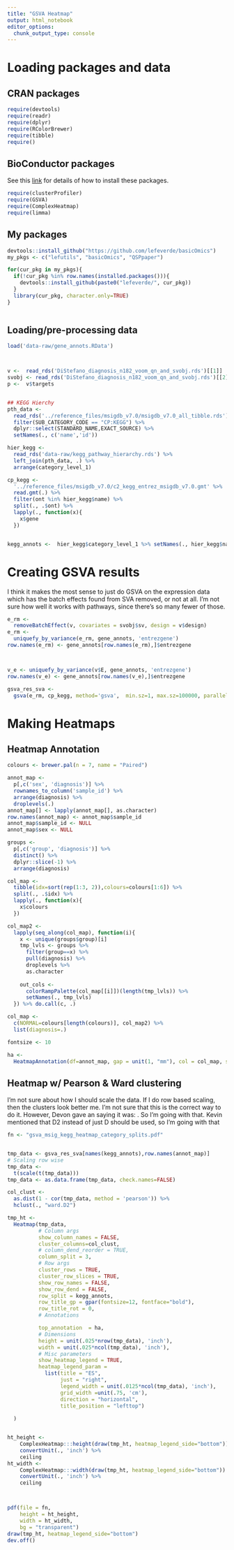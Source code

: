 ```yaml
---
title: "GSVA Heatmap"
output: html_notebook
editor_options: 
  chunk_output_type: console
---
```




# Loading packages and data
## CRAN packages
```r
require(devtools)
require(readr)
require(dplyr)
require(RColorBrewer)
require(tibble)
require()

```

## BioConductor packages
See this [link](https://bioconductor.org/install/) for details of how to install these packages.
```r
require(clusterProfiler)
require(GSVA)
require(ComplexHeatmap)
require(limma)


```

## My packages
```r
devtools::install_github("https://github.com/lefeverde/basicOmics")
my_pkgs <- c("lefutils", "basicOmics", "QSPpaper")

for(cur_pkg in my_pkgs){
  if(!cur_pkg %in% row.names(installed.packages())){
    devtools::install_github(paste0("lefeverde/", cur_pkg))
  }
  library(cur_pkg, character.only=TRUE)
}



```


## Loading/pre-processing data
```r
load('data-raw/gene_annots.RData')



v <-  read_rds('DiStefano_diagnosis_n182_voom_qn_and_svobj.rds')[[1]]
svobj <- read_rds('DiStefano_diagnosis_n182_voom_qn_and_svobj.rds')[[2]]
p <-  v$targets


## KEGG Hierchy
pth_data <- 
  read_rds('../reference_files/msigdb_v7.0/msigdb_v7.0_all_tibble.rds') %>% 
  filter(SUB_CATEGORY_CODE == "CP:KEGG") %>% 
  dplyr::select(STANDARD_NAME,EXACT_SOURCE) %>% 
  setNames(., c('name','id'))

hier_kegg <- 
  read_rds('data-raw/kegg_pathway_hierarchy.rds') %>% 
  left_join(pth_data, .) %>% 
  arrange(category_level_1)

cp_kegg <- 
  '../reference_files/msigdb_v7.0/c2_kegg_entrez_msigdb_v7.0.gmt' %>% 
  read.gmt(.) %>% 
  filter(ont %in% hier_kegg$name) %>% 
  split(., .$ont) %>% 
  lapply(., function(x){
    x$gene
  })


kegg_annots <-  hier_kegg$category_level_1 %>% setNames(., hier_kegg$name)
```


# Creating GSVA results
I think it makes the most sense to just do GSVA on the expression data which has the batch effects found from SVA removed, or not at all. I'm not sure how well it works with pathways, since there's so many fewer of those. 
```r

e_rm <- 
  removeBatchEffect(v, covariates = svobj$sv, design = v$design)
e_rm <- 
  uniquefy_by_variance(e_rm, gene_annots, 'entrezgene') 
row.names(e_rm) <- gene_annots[row.names(e_rm),]$entrezgene



v_e <- uniquefy_by_variance(v$E, gene_annots, 'entrezgene')
row.names(v_e) <- gene_annots[row.names(v_e),]$entrezgene

gsva_res_sva <- 
  gsva(e_rm, cp_kegg, method='gsva',  min.sz=1, max.sz=100000, parallel.sz=3)

```

# Making Heatmaps
## Heatmap Annotation
```r


colours <- brewer.pal(n = 7, name = "Paired")

annot_map <- 
  p[,c('sex', 'diagnosis')] %>% 
  rownames_to_column('sample_id') %>% 
  arrange(diagnosis) %>% 
  droplevels(.) 
annot_map[] <- lapply(annot_map[], as.character)
row.names(annot_map) <- annot_map$sample_id
annot_map$sample_id <- NULL
annot_map$sex <- NULL

groups <-  
  p[,c('group', 'diagnosis')] %>% 
  distinct() %>%
  dplyr::slice(-1) %>% 
  arrange(diagnosis)

col_map <- 
  tibble(idx=sort(rep(1:3, 2)),colours=colours[1:6]) %>% 
  split(., .$idx) %>% 
  lapply(., function(x){
    x$colours
  })

col_map2 <- 
  lapply(seq_along(col_map), function(i){
    x <- unique(groups$group)[i]
    tmp_lvls <- groups %>% 
      filter(group==x) %>% 
      pull(diagnosis) %>% 
      droplevels %>% 
      as.character
    
    out_cols <- 
      colorRampPalette(col_map[[i]])(length(tmp_lvls)) %>% 
      setNames(., tmp_lvls)
  }) %>% do.call(c, .)

col_map <- 
  c(NORMAL=colours[length(colours)], col_map2) %>% 
  list(diagnosis=.)

fontsize <- 10

ha <- 
  HeatmapAnnotation(df=annot_map, gap = unit(1, "mm"), col = col_map, simple_anno_size = unit(3.5, "mm"), show_annotation_name = FALSE, annotation_legend_param = create_annot_leg_params(direction = 'horizontal'), annotation_name_gp=gpar(fontsize = 14, fontface='bold'))

```

## Heatmap w/ Pearson & Ward clustering
I'm not sure about how I should scale the data. If I do row based scaling, then the clusters look better me. I'm not sure that this is the correct way to do it. However, Devon gave an saying it was: \link{https://www.biostars.org/p/265066/}. So I'm going with that. Kevin mentioned that D2 instead of just D should be used, so I'm going with that \link{https://www.biostars.org/p/330204/}
```r


fn <- "gsva_msig_kegg_heatmap_category_splits.pdf"


tmp_data <- gsva_res_sva[names(kegg_annots),row.names(annot_map)]
# Scaling row wise
tmp_data <-
  t(scale(t(tmp_data)))
tmp_data <- as.data.frame(tmp_data, check.names=FALSE)

col_clust <- 
  as.dist(1 - cor(tmp_data, method = 'pearson')) %>% 
  hclust(., "ward.D2")

tmp_ht <-
  Heatmap(tmp_data, 
          # Column args
          show_column_names = FALSE, 
          cluster_columns=col_clust,
          # column_dend_reorder = TRUE,
          column_split = 3,
          # Row args 
          cluster_rows = TRUE,
          cluster_row_slices = TRUE,
          show_row_names = FALSE,
          show_row_dend = FALSE,
          row_split = kegg_annots,
          row_title_gp = gpar(fontsize=12, fontface="bold"),
          row_title_rot = 0,
          # Annotations

          top_annotation  = ha,
          # Dimensions
          height = unit(.025*nrow(tmp_data), 'inch'),
          width = unit(.025*ncol(tmp_data), 'inch'),
          # Misc parameters
          show_heatmap_legend = TRUE,
          heatmap_legend_param =
            list(title = "ES",
                 just = "right",
                 legend_width = unit(.0125*ncol(tmp_data), 'inch'), 
                 grid_width =unit(.75, 'cm'),
                 direction = "horizontal",
                 title_position = "lefttop")
          
  )


ht_height <- 
    ComplexHeatmap:::height(draw(tmp_ht, heatmap_legend_side="bottom")) %>% 
    convertUnit(., 'inch') %>% 
    ceiling
ht_width <- 
    ComplexHeatmap:::width(draw(tmp_ht, heatmap_legend_side="bottom")) %>% 
    convertUnit(., 'inch') %>% 
    ceiling



pdf(file = fn,
    height = ht_height,
    width = ht_width,
    bg = "transparent")
draw(tmp_ht, heatmap_legend_side="bottom")
dev.off()

```